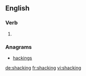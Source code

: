 ==English==

===Verb===
{{head|en}}

# {{present participle of|shack|lang=en}}

===Anagrams===
* [[hackings#English|hackings]]

[[de:shacking]]
[[fr:shacking]]
[[vi:shacking]]